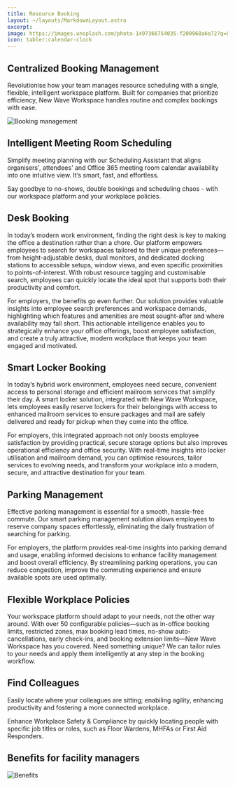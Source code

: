 ```yaml
---
title: Resource Booking
layout: ~/layouts/MarkdownLayout.astro
excerpt:
image: https://images.unsplash.com/photo-1497366754035-f200968a6e72?q=80&w=2301&auto=format&fit=crop&ixlib=rb-4.0.3&ixid=M3wxMjA3fDB8MHxwaG90by1wYWdlfHx8fGVufDB8fHx8fA%3D%3D
icon: tabler:calendar-clock
---
```



## Centralized Booking Management

Revolutionise how your team manages resource scheduling with a single, flexible, intelligent workspace platform. Built for companies that prioritize efficiency, New Wave Workspace handles routine and complex bookings with ease.

<div className="relative group">
  <div className="absolute -left-12 -top-8 h-96 w-96 rounded-full blur-2xl bg-indigo-500/40"></div>
  <div className="absolute -right-8 -top-12 h-80 w-80 rounded-full blur-2xl bg-sky-400/40"></div>
  <div className="absolute left-1/3 -bottom-8 h-72 w-96 rounded-full blur-2xl bg-purple-500/40"></div>
  <Image src={BookingManagementImage} alt="Booking management" className="relative z-10 rounded-lg shadow-lg w-full" />
</div>

<div className="relative group">
  <div className="absolute -right-8 top-52 h-80 w-80 rounded-full blur-2xl bg-indigo-400/40"></div>
  <div class="relative w-full md:w-[350px] h-[650px] mx-auto md:float-right">
    <Iphone
      item={{ img: FloorPlanImage.src, color: ['#fffffff'] }}
      start={{ x: -4, y: 0, z: 12 }}
      end={{ x: 4, y: 0, z: 9 }}
      enableOrbitControls={false}
      enableAutoRotation={false}
    />
  </div>
</div>

## Intelligent Meeting Room Scheduling

Simplify meeting planning with our Scheduling Assistant that aligns organisers', attendees' and Office 365 meeting room calendar availability into one intuitive view. It’s smart, fast, and effortless.

Say goodbye to no-shows, double bookings and scheduling chaos - with our workspace platform and your workplace policies.

## Desk Booking

In today’s modern work environment, finding the right desk is key to making the office a destination rather than a chore. Our platform empowers employees to search for workspaces tailored to their unique preferences—from height-adjustable desks, dual monitors, and dedicated docking stations to accessible setups, window views, and even specific proximities to points-of-interest. With robust resource tagging and customisable search, employees can quickly locate the ideal spot that supports both their productivity and comfort.

For employers, the benefits go even further. Our solution provides valuable insights into employee search preferences and workspace demands, highlighting which features and amenities are most sought-after and where availability may fall short. This actionable intelligence enables you to strategically enhance your office offerings, boost employee satisfaction, and create a truly attractive, modern workplace that keeps your team engaged and motivated.

## Smart Locker Booking

In today’s hybrid work environment, employees need secure, convenient access to personal storage and efficient mailroom services that simplify their day. A smart locker solution, integrated with New Wave Workspace, lets employees easily reserve lockers for their belongings with access to enhanced mailroom services to ensure packages and mail are safely delivered and ready for pickup when they come into the office.

For employers, this integrated approach not only boosts employee satisfaction by providing practical, secure storage options but also improves operational efficiency and office security. With real-time insights into locker utilisation and mailroom demand, you can optimise resources, tailor services to evolving needs, and transform your workplace into a modern, secure, and attractive destination for your team.

<div className="relative group">
  <div className="absolute -right-8 top-52 h-80 w-80 rounded-full blur-2xl bg-indigo-400/40"></div>
  <div class="relative w-full md:w-[350px] h-[650px] mx-auto md:float-right">
    <Iphone
      item={{ img: ParkingImage.src, color: ['#fffffff'] }}
      start={{ x: -4, y: 0, z: 12 }}
      end={{ x: 4, y: 0, z: 9 }}
      enableOrbitControls={false}
      enableAutoRotation={false}
    />
  </div>
</div>


## Parking Management

Effective parking management is essential for a smooth, hassle-free commute. Our smart parking management solution allows employees to reserve company spaces effortlessly, eliminating the daily frustration of searching for parking.

For employers, the platform provides real-time insights into parking demand and usage, enabling informed decisions to enhance facility management and boost overall efficiency. By streamlining parking operations, you can reduce congestion, improve the commuting experience and ensure available spots are used optimally.

## Flexible Workplace Policies

Your workspace platform should adapt to your needs, not the other way around. With over 50 configurable policies—such as in-office booking limits, restricted zones, max booking lead times, no-show auto-cancellations, early check-ins, and booking extension limits—New Wave Workspace has you covered. Need something unique? We can tailor rules to your needs and apply them intelligently at any step in the booking workflow.

<div className="relative group">
  <div className="absolute -right-8 top-52 h-80 w-80 rounded-full blur-2xl bg-indigo-400/40"></div>
  <div class="relative w-full md:w-[350px] h-[650px] mx-auto md:float-right">
    <Iphone
      item={{ img: PeopleFinderImage.src, color: ['#fffffff'] }}
      start={{ x: -6, y: 0, z: 12 }}
      end={{ x: 4, y: 0, z: 9 }}
      enableOrbitControls={false}
      enableAutoRotation={false}
    />
  </div>
</div>

## Find Colleagues

Easily locate where your colleagues are sitting; enabiling agility, enhancing productivity and fostering a more connected workplace.

Enhance Workplace Safety & Compliance by quickly locating people with specific job titles or roles, such as Floor Wardens, MHFAs or First Aid Responders.

<h2 class="clear-both">Benefits for facility managers</h2>

<Image
   src={BenefitsImage}
   alt="Benefits"
   class="not-prose mx-auto"
   invertInDarkMode={true}
   width={800}
/>
